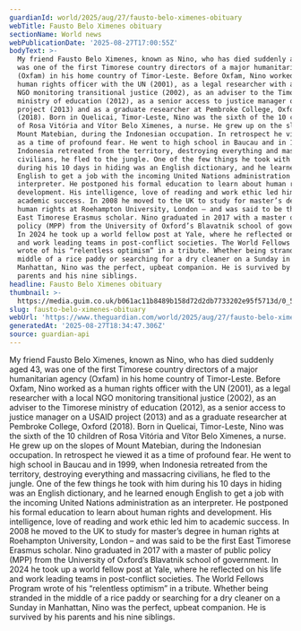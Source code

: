 ```yaml
---
guardianId: world/2025/aug/27/fausto-belo-ximenes-obituary
webTitle: Fausto Belo Ximenes obituary
sectionName: World news
webPublicationDate: '2025-08-27T17:00:55Z'
bodyText: >-
  My friend Fausto Belo Ximenes, known as Nino, who has died suddenly aged 43,
  was one of the first Timorese country directors of a major humanitarian agency
  (Oxfam) in his home country of Timor-Leste. Before Oxfam, Nino worked as a
  human rights officer with the UN (2001), as a legal researcher with a local
  NGO monitoring transitional justice (2002), as an adviser to the Timorese
  ministry of education (2012), as a senior access to justice manager on a USAID
  project (2013) and as a graduate researcher at Pembroke College, Oxford
  (2018). Born in Quelicai, Timor-Leste, Nino was the sixth of the 10 children
  of Rosa Vitória and Vítor Belo Ximenes, a nurse. He grew up on the slopes of
  Mount Matebian, during the Indonesian occupation. In retrospect he viewed it
  as a time of profound fear. He went to high school in Baucau and in 1999, when
  Indonesia retreated from the territory, destroying everything and massacring
  civilians, he fled to the jungle. One of the few things he took with him
  during his 10 days in hiding was an English dictionary, and he learned enough
  English to get a job with the incoming United Nations administration as an
  interpreter. He postponed his formal education to learn about human rights and
  development. His intelligence, love of reading and work ethic led him to
  academic success. In 2008 he moved to the UK to study for master’s degree in
  human rights at Roehampton University, London – and was said to be the first
  East Timorese Erasmus scholar. Nino graduated in 2017 with a master of public
  policy (MPP) from the University of Oxford’s Blavatnik school of government.
  In 2024 he took up a world fellow post at Yale, where he reflected on his life
  and work leading teams in post-conflict societies. The World Fellows Program
  wrote of his “relentless optimism” in a tribute. Whether being stranded in the
  middle of a rice paddy or searching for a dry cleaner on a Sunday in
  Manhattan, Nino was the perfect, upbeat companion. He is survived by his
  parents and his nine siblings.
headline: Fausto Belo Ximenes obituary
thumbnail: >-
  https://media.guim.co.uk/b061ac11b8489b158d72d2db7733202e95f5713d/0_5_686_549/500.jpg
slug: fausto-belo-ximenes-obituary
webUrl: 'https://www.theguardian.com/world/2025/aug/27/fausto-belo-ximenes-obituary'
generatedAt: '2025-08-27T18:34:47.306Z'
source: guardian-api
---
```

My friend Fausto Belo Ximenes, known as Nino, who has died suddenly aged 43, was one of the first Timorese country directors of a major humanitarian agency (Oxfam) in his home country of Timor-Leste. Before Oxfam, Nino worked as a human rights officer with the UN (2001), as a legal researcher with a local NGO monitoring transitional justice (2002), as an adviser to the Timorese ministry of education (2012), as a senior access to justice manager on a USAID project (2013) and as a graduate researcher at Pembroke College, Oxford (2018). Born in Quelicai, Timor-Leste, Nino was the sixth of the 10 children of Rosa Vitória and Vítor Belo Ximenes, a nurse. He grew up on the slopes of Mount Matebian, during the Indonesian occupation. In retrospect he viewed it as a time of profound fear. He went to high school in Baucau and in 1999, when Indonesia retreated from the territory, destroying everything and massacring civilians, he fled to the jungle. One of the few things he took with him during his 10 days in hiding was an English dictionary, and he learned enough English to get a job with the incoming United Nations administration as an interpreter. He postponed his formal education to learn about human rights and development. His intelligence, love of reading and work ethic led him to academic success. In 2008 he moved to the UK to study for master’s degree in human rights at Roehampton University, London – and was said to be the first East Timorese Erasmus scholar. Nino graduated in 2017 with a master of public policy (MPP) from the University of Oxford’s Blavatnik school of government. In 2024 he took up a world fellow post at Yale, where he reflected on his life and work leading teams in post-conflict societies. The World Fellows Program wrote of his “relentless optimism” in a tribute. Whether being stranded in the middle of a rice paddy or searching for a dry cleaner on a Sunday in Manhattan, Nino was the perfect, upbeat companion. He is survived by his parents and his nine siblings.
